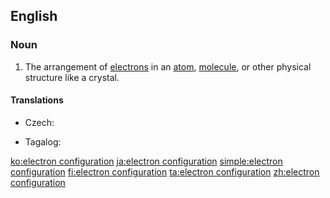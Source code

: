 ==English==
{{wikipedia}}

===Noun===
{{en-noun|head=[[electron]] [[configuration]]}}

# {{lb|en|physics|chemistry}} The arrangement of [[electron]]s in an [[atom]], [[molecule]], or other physical structure like a crystal.

====Translations====
{{trans-top|arrangement of electrons}}
* Czech: {{t|cs|elektronová konfigurace|f}}
{{trans-mid}}
* Tagalog: {{t|tl|kalarawnan ng dagisik}}
{{trans-bottom}}

[[ko:electron configuration]]
[[ja:electron configuration]]
[[simple:electron configuration]]
[[fi:electron configuration]]
[[ta:electron configuration]]
[[zh:electron configuration]]